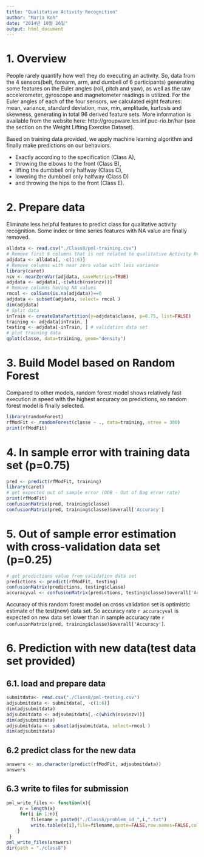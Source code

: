 ```yaml
---
title: "Qualitative Activity Recognition"
author: "Maria Koh"
date: "2014년 10월 26일"
output: html_document
---
```


# 1. Overview 
People rarely quantify how well they do executing an activity. 
So, data from the 4 sensors(belt, forearm, arm, and dumbell of 6 participants) generating some features on the Euler angles (roll, pitch and yaw), as well as the raw accelerometer, gyroscope and magnetometer readings is utilized. 
For the Euler angles of each of the four sensors, we calculated eight features: mean, variance, standard deviation, max, min, amplitude, kurtosis and skewness, generating in total 96 derived feature sets. 
More information is available from the website here: http://groupware.les.inf.puc-rio.br/har (see the section on the Weight Lifting Exercise Dataset). 

Based on training data provided, we apply machine learning algorithm and finally make predictions on our behaviors. 

* Exactly according to the specification (Class A), 
* throwing the elbows to the front (Class B), 
* lifting the dumbbell only halfway (Class C), 
* lowering the dumbbell only halfway (Class D) 
* and throwing the hips to the front (Class E). 

# 2. Prepare data 
Eliminate less helpful features to predict class for qualitative activity recognition. Some index or time series features with NA value are finally removed. 

```r
alldata <- read.csv("./Class8/pml-training.csv")
# Remove first 6 columns that is not related to qualitative Activity Recognition context
adjdata <- alldata[, -c(1:6)]
# Remove columns with near zero value with less variance 
library(caret)
nsv <- nearZeroVar(adjdata, saveMetrics=TRUE)
adjdata <- adjdata[,-c(which(nsv$nzv))]
# Remove columns having NA values
rmcol <- colSums(is.na(adjdata))==0
adjdata <- subset(adjdata, select= rmcol )
dim(adjdata)
# Split data 
inTrain <- createDataPartition(y=adjdata$classe, p=0.75, list=FALSE)
training <- adjdata[inTrain, ]
testing <- adjdata[-inTrain, ] # validation data set 
# plot training data
qplot(classe, data=training, geom="density")
```

# 3. Build Model based on Random Forest 
Compared to other models, random forest model shows relatively fast execution in speed with the highest accuracy on predictions, so random forest model is finally selected.

```r
library(randomForest)
rfModFit <- randomForest(classe ~ ., data=training, ntree = 300)
print(rfModFit)
```

# 4. In sample error with training data set (p=0.75)
```r
pred <- predict(rfModFit, training)
library(caret)
# get expected out of sample error (OOB - Out of Bag error rate) 
print(rfModFit)
confusionMatrix(pred, training$classe)
confusionMatrix(pred, training$classe)$overall['Accuracy']
```

# 5. Out of sample error estimation with cross-validation data set (p=0.25)
```r
# get predictions value from validation data set 
predictions <- predict(rfModFit, testing)
confusionMatrix(predictions, testing$classe)
accuracyval <- confusionMatrix(predictions, testing$classe)$overall['Accuracy']
```

Accuracy of this random forest model on cross validation set is optimistic estimate of the test(new) data set. So accuracy rate `r accuracyval` is expected on new data set lower than in sample accuracy rate `r confusionMatrix(pred, training$classe)$overall['Accuracy']`. 

# 6. Prediction with new data(test data set provided)

## 6.1. load and prepare data
```r
submitdata<- read.csv("./Class8/pml-testing.csv")
adjsubmitdata <- submitdata[, -c(1:6)]
dim(adjsubmitdata)
adjsubmitdata <- adjsubmitdata[,-c(which(nsv$nzv))]
dim(adjsubmitdata)
adjsubmitdata <- subset(adjsubmitdata, select=rmcol )
dim(adjsubmitdata)
```

## 6.2 predict class for the new data 
```r
answers <- as.character(predict(rfModFit, adjsubmitdata))
answers
```

## 6.3 write to files for submission 
```r
pml_write_files <- function(x){
     n = length(x)
     for(i in 1:n){
         filename = paste0("./Class8/problem_id_",i,".txt")
         write.table(x[i],file=filename,quote=FALSE,row.names=FALSE,col.names=FALSE)
    }
 }
pml_write_files(answers)
dir(path = "./class8")
```